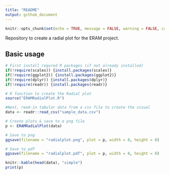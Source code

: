 ```yaml
---
title: "README"
output: github_document
---
```


```r
knitr::opts_chunk$set(echo = TRUE, message = FALSE, warning = FALSE, cache = TRUE)
```

Repository to create a radial plot for the ERAM project.

## Basic usage

```r

# First install requred R packages (if not already installed)
if(!require(scales)) {install.packages(scales)}
if(!require(ggplot2)) {install.packages(ggplot2)}
if(!require(dplyr)) {install.packages(dplyr)}
if(!require(readr)) {install.packages(readr)}

# R function to create the Radial plot
source("ERAMRadialPlot.R")

#Next, read-in tabular data from a csv file to create the visual
data <- readr::read_csv("sample_data.csv")

# Create plots & save to a png file
p <- ERAMRadialPlot(data)

# Save to png  
ggsave(filename = "radialplot.png", plot = p, width = 8, height = 8)

# Save to pdf 
ggsave(filename = "radialplot.pdf", plot = p, width = 8, height = 8)
```

```r
knitr::kable(head(data), "simple")
print(p)
```

